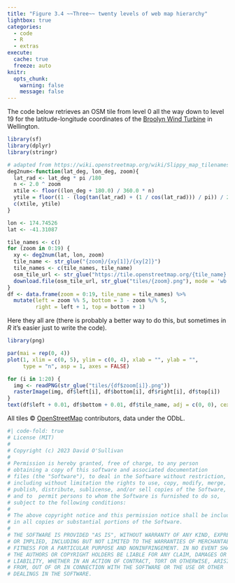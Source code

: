 ```yaml
---
title: "Figure 3.4 ~~Three~~ twenty levels of web map hierarchy"
lightbox: true
categories: 
  - code
  - R
  - extras
execute: 
  cache: true
  freeze: auto
knitr:
  opts_chunk: 
    warning: false
    message: false
---
```


The code below retrieves an OSM tile from level 0 all the way down to level 19 for the latitude-longitude coordinates of the [Broolyn Wind Turbine](https://maps.app.goo.gl/UzNcVcqZ2axZKhdy9) in Wellington.

```r
library(sf)
library(dplyr)
library(stringr)

# adapted from https://wiki.openstreetmap.org/wiki/Slippy_map_tilenames#R
deg2num<-function(lat_deg, lon_deg, zoom){
  lat_rad <- lat_deg * pi /180
  n <- 2.0 ^ zoom
  xtile <- floor((lon_deg + 180.0) / 360.0 * n)
  ytile = floor((1 - (log(tan(lat_rad) + (1 / cos(lat_rad))) / pi)) / 2.0 * n)
  c(xtile, ytile)
}

lon <- 174.74526
lat <- -41.31087

tile_names <- c()
for (zoom in 0:19) {
  xy <- deg2num(lat, lon, zoom)
  tile_name <- str_glue("{zoom}/{xy[1]}/{xy[2]}")
  tile_names <- c(tile_names, tile_name)
  osm_tile_url <- str_glue("https://tile.openstreetmap.org/{tile_name}.png")
  download.file(osm_tile_url, str_glue("tiles/{zoom}.png"), mode = 'wb')
}
df <- data.frame(zoom = 0:19, tile_name = tile_names) %>%
  mutate(left = zoom %% 5, bottom = 3 - zoom %/% 5, 
         right = left + 1, top = bottom + 1)
```

Here they all are (there is probably a better way to do this, but sometimes in _R_ it's easier just to write the code).

```r
library(png)

par(mai = rep(0, 4))
plot(1, xlim = c(0, 5), ylim = c(0, 4), xlab = "", ylab = "", 
     type = "n", asp = 1, axes = FALSE)

for (i in 1:20) {
  img <- readPNG(str_glue("tiles/{df$zoom[i]}.png"))
  rasterImage(img, df$left[i], df$bottom[i], df$right[i], df$top[i])
}
text(df$left + 0.01, df$bottom + 0.01, df$tile_name, adj = c(0, 0), cex = 0.75)
```
All tiles &copy; [OpenStreetMap](https://openstreetmap.org/copyright) contributors, data under the ODbL.

```r
#| code-fold: true
# License (MIT)
#
# Copyright (c) 2023 David O'Sullivan
#
# Permission is hereby granted, free of charge, to any person
# obtaining a copy of this software and associated documentation
# files (the "Software"), to deal in the Software without restriction,
# including without limitation the rights to use, copy, modify, merge,
# publish, distribute, sublicense, and/or sell copies of the Software,
# and to  permit persons to whom the Software is furnished to do so,
# subject to the following conditions:
#
# The above copyright notice and this permission notice shall be included
# in all copies or substantial portions of the Software.
#
# THE SOFTWARE IS PROVIDED "AS IS", WITHOUT WARRANTY OF ANY KIND, EXPRESS
# OR IMPLIED, INCLUDING BUT NOT LIMITED TO THE WARRANTIES OF MERCHANTABILITY,
# FITNESS FOR A PARTICULAR PURPOSE AND NONINFRINGEMENT. IN NO EVENT SHALL
# THE AUTHORS OR COPYRIGHT HOLDERS BE LIABLE FOR ANY CLAIM, DAMAGES OR OTHER
# LIABILITY, WHETHER IN AN ACTION OF CONTRACT, TORT OR OTHERWISE, ARISING
# FROM, OUT OF OR IN CONNECTION WITH THE SOFTWARE OR THE USE OR OTHER
# DEALINGS IN THE SOFTWARE.
```